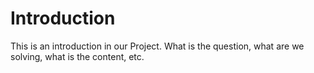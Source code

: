 # Introduction

This is an introduction in our Project.
What is the question, what are we solving, what is the content, etc.